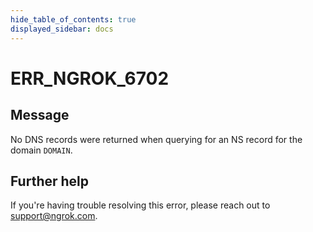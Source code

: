 ```yaml
---
hide_table_of_contents: true
displayed_sidebar: docs
---
```



# ERR_NGROK_6702

## Message

No DNS records were returned when querying for an NS record for the domain `DOMAIN`.

<ErrorDetails error="err_ngrok_6702" />

## Further help

If you're having trouble resolving this error, please reach out to [support@ngrok.com](mailto:support@ngrok.com?subject=Help%20with%20ERR_NGROK_6702).
